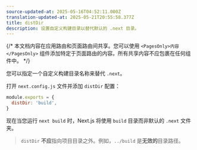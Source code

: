```yaml
---
source-updated-at: 2025-05-16T04:52:11.000Z
translation-updated-at: 2025-05-21T20:55:58.377Z
title: distDir
description: 设置自定义构建目录以替代默认的 .next 目录。
---
```


{/* 本文档内容在应用路由和页面路由间共享。您可以使用 `<PagesOnly>内容</PagesOnly>` 组件添加特定于页面路由的内容。所有共享内容不应包裹在任何组件中。 */}

您可以指定一个自定义构建目录名称来替代 `.next`。

打开 `next.config.js` 文件并添加 `distDir` 配置：

```js filename="next.config.js"
module.exports = {
  distDir: 'build',
}
```

现在当您运行 `next build` 时，Next.js 将使用 `build` 目录而非默认的 `.next` 文件夹。

> `distDir` **不应**指向项目目录之外。例如，`../build` 是**无效的**目录路径。
